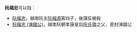 '''阮福忠'''可以指：

*[[阮福忠|阮福忠]]，越南阮主[[阮福源|阮福源]]第四子，後謀反被殺
*[[阮福忠_(演國公)|阮福忠 (演國公)]]，越南阮朝孝康皇后[[阮氏環_(阮興祖)|阮氏環]]之父，恩封演國公

{{消歧義|Cat=三字阮姓人名消歧义}}